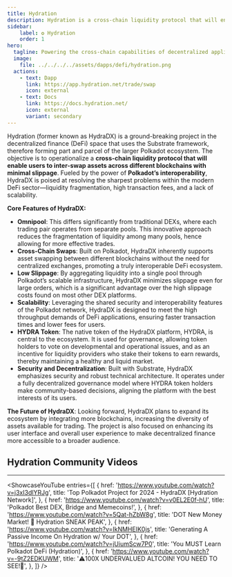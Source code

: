```yaml
---
title: Hydration
description: Hydration is a cross-chain liquidity protocol that will enable users to inter-swap assets across different blockchains with minimal slippage
sidebar:
    label: ✪ Hydration
    order: 1
hero:
  tagline: Powering the cross-chain capabilities of decentralized applications.
  image: 
    file: ../../../../assets/dapps/defi/hydration.png
  actions:
    - text: Dapp
      link: https://app.hydration.net/trade/swap
      icon: external
    - text: Docs
      link: https://docs.hydration.net/
      icon: external
      variant: secondary
---
```



Hydration (former known as HydraDX) is a ground-breaking project in the decentralized finance (DeFi) space that uses the Substrate framework, therefore forming part and parcel of the larger Polkadot ecosystem. The objective is to operationalize a **cross-chain liquidity protocol that will enable users to inter-swap assets across different blockchains with minimal slippage**. Fueled by the power of **Polkadot’s interoperability**, HydraDX is poised at resolving the sharpest problems within the modern DeFi sector—liquidity fragmentation, high transaction fees, and a lack of scalability.

**Core Features of HydraDX:**

- **Omnipool**: This differs significantly from traditional DEXs, where each trading pair operates from separate pools. This innovative approach reduces the fragmentation of liquidity among many pools, hence allowing for more effective trades.
- **Cross-Chain Swaps**: Built on Polkadot, HydraDX inherently supports asset swapping between different blockchains without the need for centralized exchanges, promoting a truly interoperable DeFi ecosystem.
- **Low Slippage**: By aggregating liquidity into a single pool through Polkadot’s scalable infrastructure, HydraDX minimizes slippage even for large orders, which is a significant advantage over the high slippage costs found on most other DEX platforms.
- **Scalability**: Leveraging the shared security and interoperability features of the Polkadot network, HydraDX is designed to meet the high throughput demands of DeFi applications, ensuring faster transaction times and lower fees for users.
- **HYDRA Token**: The native token of the HydraDX platform, HYDRA, is central to the ecosystem. It is used for governance, allowing token holders to vote on developmental and operational issues, and as an incentive for liquidity providers who stake their tokens to earn rewards, thereby maintaining a healthy and liquid market.
- **Security and Decentralization**: Built with Substrate, HydraDX emphasizes security and robust technical architecture. It operates under a fully decentralized governance model where HYDRA token holders make community-based decisions, aligning the platform with the best interests of its users.

**The Future of HydraDX**: Looking forward, HydraDX plans to expand its ecosystem by integrating more blockchains, increasing the diversity of assets available for trading. The project is also focused on enhancing its user interface and overall user experience to make decentralized finance more accessible to a broader audience.



## Hydration Community Videos
------------
<ShowcaseYouTube
  entries={[
    {
      href: 'https://www.youtube.com/watch?v=j3xI3dlYRJg',
      title: 'Top Polkadot Project for 2024 - HydraDX [Hydration Network]',
    },
        {
        href: 'https://www.youtube.com/watch?v=v0EL2E0f-hU',
      title: 'Polkadot Best DEX, Bridge and Memecoins!',
    },
        {
        href: 'https://www.youtube.com/watch?v=5Qat-hZbW8g',
      title: 'DOT New Money Market! 🤫 Hydration SNEAK PEAK',
    },
        {
        href: 'https://www.youtube.com/watch?v=IkNMHEIK0js',
      title: 'Generating A Passive Income On Hydration w/ Your DOT',
    },
        {
        href: 'https://www.youtube.com/watch?v=jUiumScw7P0',
      title: 'You MUST Learn Polkadot DeFi (Hydration)',
    },
        {
        href: 'https://www.youtube.com/watch?v=-9tZ2EDKUWM',
      title: '⚠️100X UNDERVALUED ALTCOIN! YOU NEED TO SEE!🚨',
    },
  ]} />